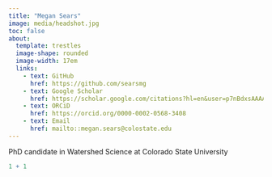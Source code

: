 ```yaml
---
title: "Megan Sears"
image: media/headshot.jpg
toc: false
about: 
  template: trestles
  image-shape: rounded
  image-width: 17em
  links:
    - text: GitHub
      href: https://github.com/searsmg
    - text: Google Scholar
      href: https://scholar.google.com/citations?hl=en&user=p7nBdxsAAAAJ
    - text: ORCiD
      href: https://orcid.org/0000-0002-0568-3408
    - text: Email
      href: mailto::megan.sears@colostate.edu
---
```


PhD candidate in Watershed Science at Colorado State University

```r
1 + 1
```

